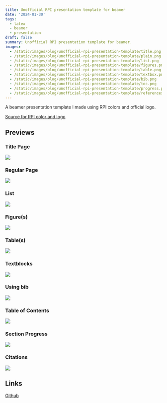 ```yaml
---
title: Unofficial RPI presentation template for beamer
date: '2024-01-30'
tags: 
  - latex
  - beamer
  - presentation
draft: false
summary: Unofficial RPI presentation template for beamer.
images: 
  - /static/images/blog/unofficial-rpi-presentation-template/title.png
  - /static/images/blog/unofficial-rpi-presentation-template/plain.png
  - /static/images/blog/unofficial-rpi-presentation-template/list.png
  - /static/images/blog/unofficial-rpi-presentation-template/figures.png
  - /static/images/blog/unofficial-rpi-presentation-template/table.png
  - /static/images/blog/unofficial-rpi-presentation-template/textbox.png
  - /static/images/blog/unofficial-rpi-presentation-template/bib.png
  - /static/images/blog/unofficial-rpi-presentation-template/toc.png
  - /static/images/blog/unofficial-rpi-presentation-template/progress.png
  - /static/images/blog/unofficial-rpi-presentation-template/references.png
---
```


A beamer presentation template I made using RPI colors and official logo.

[Source for RPI color and logo](https://scer.rpi.edu/brand-in-action/colors)

## Previews

### Title Page
![](/static/images/blog/unofficial-rpi-presentation-template/title.png)

### Regular Page
![](/static/images/blog/unofficial-rpi-presentation-template/plain.png)

### List
![](/static/images/blog/unofficial-rpi-presentation-template/list.png)

### Figure(s)
![](/static/images/blog/unofficial-rpi-presentation-template/figures.png)

### Table(s)
![](/static/images/blog/unofficial-rpi-presentation-template/table.png)

### Textblocks
![](/static/images/blog/unofficial-rpi-presentation-template/textbox.png)

### Using bib
![](/static/images/blog/unofficial-rpi-presentation-template/bib.png)

### Table of Contents
![](/static/images/blog/unofficial-rpi-presentation-template/toc.png)

### Section Progress
![](/static/images/blog/unofficial-rpi-presentation-template/progress.png)

### Citations
![](/static/images/blog/unofficial-rpi-presentation-template/references.png)

## Links
[Github](https://github.com/inwonakng/unofficial-rpi-presentation-template)

